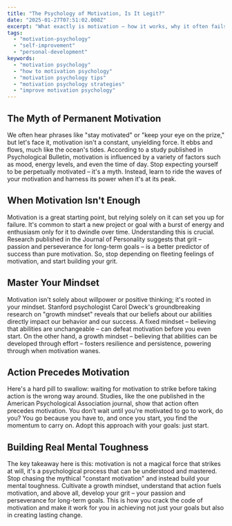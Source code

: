 ```yaml
---
title: "The Psychology of Motivation, Is It Legit?"
date: "2025-01-27T07:51:02.008Z"
excerpt: "What exactly is motivation – how it works, why it often fails us and do we even need it?"
tags:
  - "motivation-psychology"
  - "self-improvement"
  - "personal-development"
keywords:
  - "motivation psychology"
  - "how to motivation psychology"
  - "motivation psychology tips"
  - "motivation psychology strategies"
  - "improve motivation psychology"
---
```


## The Myth of Permanent Motivation

We often hear phrases like "stay motivated" or "keep your eye on the prize," but let's face it, motivation isn't a constant, unyielding force. It ebbs and flows, much like the ocean's tides. According to a study published in Psychological Bulletin, motivation is influenced by a variety of factors such as mood, energy levels, and even the time of day. Stop expecting yourself to be perpetually motivated – it's a myth. Instead, learn to ride the waves of your motivation and harness its power when it's at its peak.

## When Motivation Isn't Enough

Motivation is a great starting point, but relying solely on it can set you up for failure. It's common to start a new project or goal with a burst of energy and enthusiasm only for it to dwindle over time. Understanding this is crucial. Research published in the Journal of Personality suggests that grit – passion and perseverance for long-term goals – is a better predictor of success than pure motivation. So, stop depending on fleeting feelings of motivation, and start building your grit.

## Master Your Mindset

Motivation isn't solely about willpower or positive thinking; it's rooted in your mindset. Stanford psychologist Carol Dweck's groundbreaking research on "growth mindset" reveals that our beliefs about our abilities directly impact our behavior and our success. A fixed mindset – believing that abilities are unchangeable – can defeat motivation before you even start. On the other hand, a growth mindset – believing that abilities can be developed through effort – fosters resilience and persistence, powering through when motivation wanes.

## Action Precedes Motivation

Here's a hard pill to swallow: waiting for motivation to strike before taking action is the wrong way around. Studies, like the one published in the American Psychological Association journal, show that action often precedes motivation. You don’t wait until you're motivated to go to work, do you? You go because you have to, and once you start, you find the momentum to carry on. Adopt this approach with your goals: just start. 

## Building Real Mental Toughness

The key takeaway here is this: motivation is not a magical force that strikes at will, it's a psychological process that can be understood and mastered. Stop chasing the mythical "constant motivation" and instead build your mental toughness. Cultivate a growth mindset, understand that action fuels motivation, and above all, develop your grit – your passion and perseverance for long-term goals. This is how you crack the code of motivation and make it work for you in achieving not just your goals but also in creating lasting change.